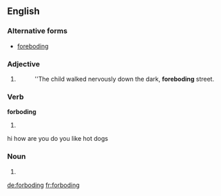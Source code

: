==English==

===Alternative forms===
* [[foreboding]] {{qualifier|significantly more widely used}}

===Adjective===
{{en-adj}}

# {{alternative form of|foreboding}}
#: ''The child walked nervously down the dark, '''foreboding''' street.

===Verb===
'''forboding'''

# {{present participle of|forbode}}
hi how are you do you like hot dogs

===Noun===
{{en-noun}}

# {{alternative form of|foreboding}}

[[de:forboding]]
[[fr:forboding]]